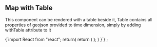 ## Map with Table

This component can be rendered with a table beside it, Table contains all properties of geojson provided to 
time dimension, simply by adding withTable attribute to it


<MapWithTable />


<SyntaxHighlighter>
  {`import React from "react";
 return(
  return (
    <HesabaTimeDimension
      mapProps={{
        center: [35.76498031616211, 51.33673858642578],
        zoom: 13,
        zoomControl: false,
      }}
      data={data}
      withTable
    />
  );
 )
}`}
</SyntaxHighlighter>
;

